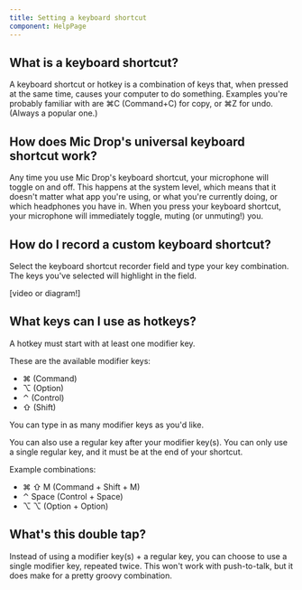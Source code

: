```yaml
---
title: Setting a keyboard shortcut
component: HelpPage
---
```



<Panel>

## What is a keyboard shortcut?

A keyboard shortcut or hotkey is a combination of keys that, when pressed at the same time, causes your computer to do something. Examples you're probably familiar with are ⌘C (Command+C) for copy, or ⌘Z for undo. (Always a popular one.)

## How does Mic Drop's universal keyboard shortcut work?

Any time you use Mic Drop's keyboard shortcut, your microphone will toggle on and off. This happens at the system level, which means that it doesn't matter what app you're using, or what you're currently doing, or which headphones you have in. When you press your keyboard shortcut, your microphone will immediately toggle, muting (or unmuting!) you.

## How do I record a custom keyboard shortcut?

Select the keyboard shortcut recorder field and type your key combination. The keys you've selected will highlight in the field.

[video or diagram!]

## What keys can I use as hotkeys?

A hotkey must start with at least one modifier key. 

These are the available modifier keys:
- ⌘ (Command)
- ⌥ (Option)
- ⌃ (Control)
- ⇧ (Shift)

You can type in as many modifier keys as you'd like. 

You can also use a regular key after your modifier key(s). You can only use a single regular key, and it must be at the end of your shortcut.

Example combinations:
- ⌘ ⇧ M (Command + Shift + M)
- ⌃ Space (Control + Space)
- ⌥ ⌥ (Option + Option)

## What's this double tap?

Instead of using a modifier key(s) + a regular key, you can choose to use a single modifier key, repeated twice. This won't work with push-to-talk, but it does make for a pretty groovy combination.

</Panel>
